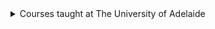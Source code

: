 <details>
    <summary style="background: none; color: inherit; padding: 0;">Courses taught at The University of Adelaide</summary>

| Year | Semester | Course | Level | Role |
| --- | --- | --- | --- | --- |
| 2023 | 2 | Grand Challenges in Computer Science | Undergraduate | Intructor |
| 2022 | 2 | Grand Challenges in Computer Science | Undergraduate | Intructor |
| 2021 | 1 | Foundations on Computer Science | Master | Tutor |
| 2021 | 2 | Foundations on Computer Science | Master | Tutor |

: {tbl-colwidths="[15, 15, 30, 20, 20]" .striped .hover}

</details>